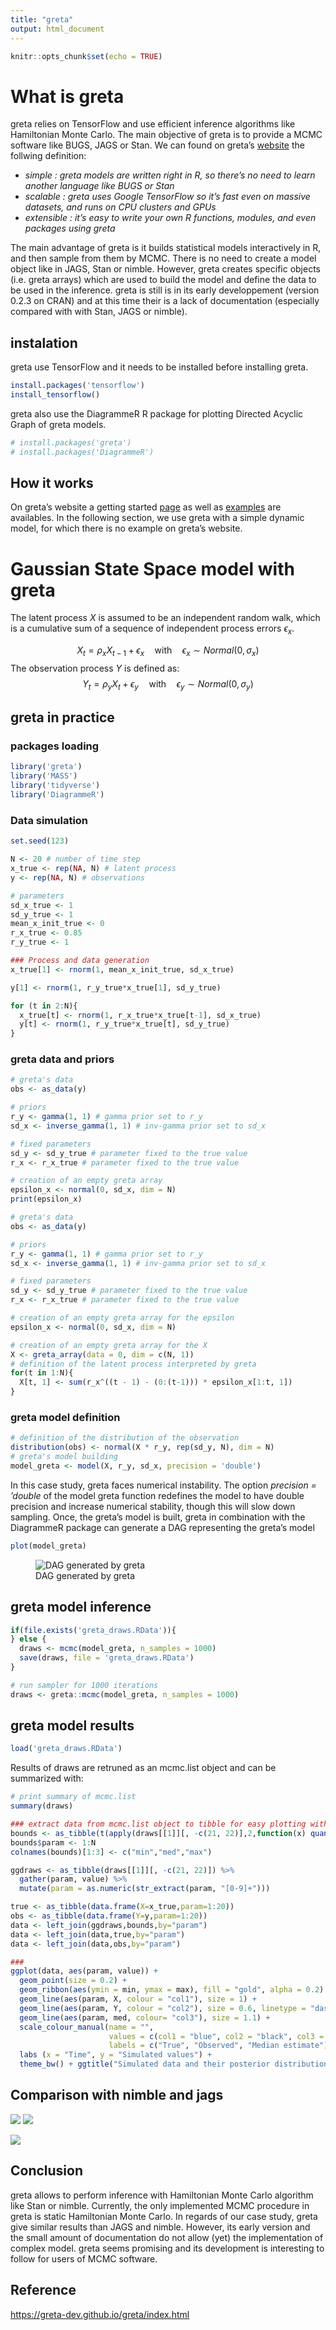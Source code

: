 ```yaml
---
title: "greta"
output: html_document
---
```


```r
knitr::opts_chunk$set(echo = TRUE)
```
# What is greta
greta relies on TensorFlow and use efficient inference algorithms like Hamiltonian Monte Carlo. The main objective of greta is to provide a MCMC software like BUGS, JAGS or Stan. We can found on greta's [website](https://greta-dev.github.io/greta/index.html) the follwing definition:

- *simple : greta models are written right in R, so there’s no need to learn another language like BUGS or Stan*
- *scalable : greta uses Google TensorFlow so it’s fast even on massive datasets, and runs on CPU clusters and GPUs*
- *extensible : it’s easy to write your own R functions, modules, and even packages using greta*

The main advantage of greta is it builds statistical models interactively in R, and then sample from them by MCMC. There is no need to create a model object like in JAGS, Stan or nimble. However, greta creates specific objects (i.e. greta arrays) which are used to build the model and define the data to be used in the inference. greta is still is in its early developpement (version 0.2.3 on CRAN) and at this time their is a lack of documentation (especially compared with with Stan, JAGS or nimble).

## instalation
greta use TensorFlow and it needs to be installed before installing greta. 

```r
install.packages('tensorflow')
install_tensorflow()
```

greta also use the DiagrammeR R package for plotting Directed Acyclic Graph of greta models.

```r
# install.packages('greta')
# install.packages('DiagrammeR')
```

## How it works
On greta's website a getting started [page](https://greta-dev.github.io/greta/get_started.html) as well as [examples](https://greta-dev.github.io/greta/example_models.html) are availables. In the following section, we use greta with a simple dynamic model, for which there is no example on greta's website.

# Gaussian State Space model with greta
The latent process $X$ is assumed to be an independent random walk, which is a cumulative sum of a sequence of independent process errors $\epsilon_x$. 

$$X_{t} = \rho_x X_{t-1} + \epsilon_x \quad \text{with} \quad \epsilon_x \sim Normal(0, \sigma_x) $$
The observation process $Y$ is defined as:
$$Y_{t} = \rho_y X_{t} + \epsilon_y \quad \text{with} \quad \epsilon_y \sim Normal(0, \sigma_y) $$

## greta in practice
### packages loading
```r
library('greta')
library('MASS')
library('tidyverse')
library('DiagrammeR')
```

### Data simulation
```r
set.seed(123)

N <- 20 # number of time step
x_true <- rep(NA, N) # latent process
y <- rep(NA, N) # observations

# parameters
sd_x_true <- 1
sd_y_true <- 1
mean_x_init_true <- 0
r_x_true <- 0.85
r_y_true <- 1

### Process and data generation
x_true[1] <- rnorm(1, mean_x_init_true, sd_x_true)

y[1] <- rnorm(1, r_y_true*x_true[1], sd_y_true)

for (t in 2:N){
  x_true[t] <- rnorm(1, r_x_true*x_true[t-1], sd_x_true)
  y[t] <- rnorm(1, r_y_true*x_true[t], sd_y_true)
}
```

### greta data and priors


```r
# greta's data 
obs <- as_data(y)

# priors
r_y <- gamma(1, 1) # gamma prior set to r_y
sd_x <- inverse_gamma(1, 1) # inv-gamma prior set to sd_x

# fixed parameters
sd_y <- sd_y_true # parameter fixed to the true value
r_x <- r_x_true # parameter fixed to the true value

# creation of an empty greta array
epsilon_x <- normal(0, sd_x, dim = N)
print(epsilon_x)
```

```r

# greta's data 
obs <- as_data(y)

# priors
r_y <- gamma(1, 1) # gamma prior set to r_y
sd_x <- inverse_gamma(1, 1) # inv-gamma prior set to sd_x

# fixed parameters
sd_y <- sd_y_true # parameter fixed to the true value
r_x <- r_x_true # parameter fixed to the true value

# creation of an empty greta array for the epsilon
epsilon_x <- normal(0, sd_x, dim = N)

# creation of an empty greta array for the X
X <- greta_array(data = 0, dim = c(N, 1))
# definition of the latent process interpreted by greta
for(t in 1:N){
  X[t, 1] <- sum(r_x^((t - 1) - (0:(t-1))) * epsilon_x[1:t, 1])
}
```

### greta model definition
```r
# definition of the distribution of the observation
distribution(obs) <- normal(X * r_y, rep(sd_y, N), dim = N)
# greta's model building
model_greta <- model(X, r_y, sd_x, precision = 'double')
```
In this case study, greta faces numerical instability. The option *precision = 'double* of the model greta function redefines the model to have double precision and increase numerical stability, though this will slow down sampling. Once, the greta's model is built, greta in combination with the DiagrammeR package can generate a DAG representing the greta's model
```r
plot(model_greta)
```
![DAG generated by greta](DAG.png)


## greta model inference
```r
if(file.exists('greta_draws.RData')){
} else {
  draws <- mcmc(model_greta, n_samples = 1000)
  save(draws, file = 'greta_draws.RData')
}
```

```r
# run sampler for 1000 iterations
draws <- greta::mcmc(model_greta, n_samples = 1000)
```

## greta model results
```r
load('greta_draws.RData')
```

Results of draws are retruned as an mcmc.list object and can be summarized with:
```r
# print summary of mcmc.list
summary(draws)
```


```r
### extract data from mcmc.list object to tibble for easy plotting with ggplot2
bounds <- as_tibble(t(apply(draws[[1]][, -c(21, 22)],2,function(x) quantile(x,c(0.025,0.5,0.975)))))
bounds$param <- 1:N
colnames(bounds)[1:3] <- c("min","med","max")

ggdraws <- as_tibble(draws[[1]][, -c(21, 22)]) %>%
  gather(param, value) %>%
  mutate(param = as.numeric(str_extract(param, "[0-9]+")))

true <- as_tibble(data.frame(X=x_true,param=1:20))
obs <- as_tibble(data.frame(Y=y,param=1:20))
data <- left_join(ggdraws,bounds,by="param")
data <- left_join(data,true,by="param")
data <- left_join(data,obs,by="param")

### 
ggplot(data, aes(param, value)) +
  geom_point(size = 0.2) +
  geom_ribbon(aes(ymin = min, ymax = max), fill = "gold", alpha = 0.2) +
  geom_line(aes(param, X, colour = "col1"), size = 1) +
  geom_line(aes(param, Y, colour = "col2"), size = 0.6, linetype = "dashed") +
  geom_line(aes(param, med, colour= "col3"), size = 1.1) +
  scale_colour_manual(name = "",
                      values = c(col1 = "blue", col2 = "black", col3 = "violetred3"),
                      labels = c("True", "Observed", "Median estimate")) +
  labs (x = "Time", y = "Simulated values") +
  theme_bw() + ggtitle("Simulated data and their posterior distributions (black points).", subtitle = 'Yellow shade represents the CI at 95%')
```



## Comparison with nimble and jags

![](postSDX.png)
![](postRY.png)

![](effectiveSize.png)

## Conclusion
greta allows to perform inference with Hamiltonian Monte Carlo algorithm like Stan or nimble. Currently, the only implemented MCMC procedure in greta is static Hamiltonian Monte Carlo. In regards of our case study, greta give similar results than JAGS and nimble. However, its early version and the small amount of documentation do not allow (yet) the implementation of complex model. greta seems promising and its development is interesting to follow for users of MCMC software.


## Reference 
[https://greta-dev.github.io/greta/index.html](https://greta-dev.github.io/greta/index.html)